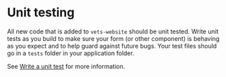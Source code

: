 # Unit testing

All new code that is added to `vets-website` should be unit tested. Write unit tests as you build to make sure your form (or other component) is behaving as you expect and to help guard against future bugs. Your test files should go in a `tests` folder in your application folder.

See [Write a unit test](/getting-started/common-tasks/new-unit-test) for more information.
